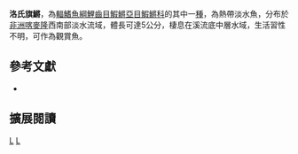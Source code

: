 {{Speciesbox 
| taxon = Aphyosemion loennbergii
| status = LC
| status_system = IUCN3.1
| authority =  [[Boulenger|Boulenger]], 1903
| synonyms = *''Fundulus loennbergii,Boulenger, 1903''
*''Fundulopanchax lönnbergii,Boulenger, 1903''
*''Fundulus pappenheimi,Ahl, 1924''
*''Aphyosemion pappenheimi,,Ahl, 1924''
*''Aphyosemion unistrigatus,Ahl, 1935''
}}
'''洛氏旗鱂'''，為[[輻鰭魚綱|輻鰭魚綱]][[鯉齒目|鯉齒目]][[鰕鱂亞目|鰕鱂亞目]][[鰕鱂科|鰕鱂科]]的其中一[[種|種]]，為熱帶淡水魚，分布於[[非洲|非洲]][[喀麥隆|喀麥隆]]西南部淡水流域，體長可達5公分，棲息在溪流底中層水域，生活習性不明，可作為觀賞魚。

== 參考文獻 ==
*{{FishBase_species|genus=Aphyosemion|species=loennbergii|year=2014|month=7}}

== 擴展閱讀 ==
{{refbegin}}
{{wikispecies-inline|Aphyosemion loennbergii|洛氏旗鱂}}
{{refend}}
{{Taxonbar|from=Q15694128}}

[[Category:觀賞魚|L]]
[[Category:旗鱂屬|L]]


{{魚類小作品}}